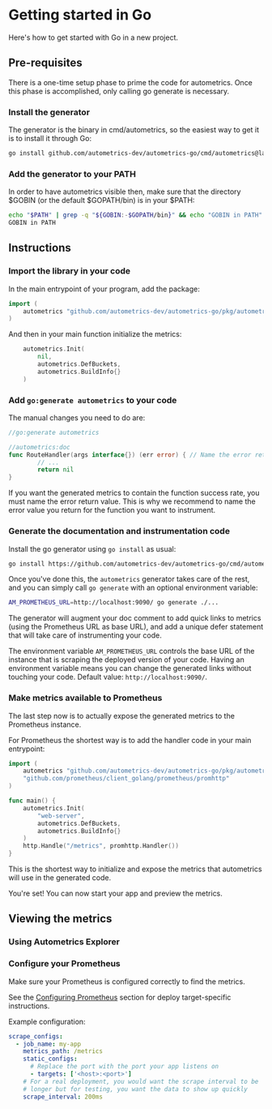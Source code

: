 
# Getting started in Go

Here's how to get started with Go in a new project.

## Pre-requisites

There is a one-time setup phase to prime the code for autometrics. Once this phase is accomplished, only calling go generate is necessary.

### Install the generator

The generator is the binary in cmd/autometrics, so the easiest way to get it is to install it through Go:

```bash
go install github.com/autometrics-dev/autometrics-go/cmd/autometrics@latest
```

### Add the generator to your PATH

In order to have autometrics visible then, make sure that the directory $GOBIN (or the default $GOPATH/bin) is in your $PATH:

```bash
echo "$PATH" | grep -q "${GOBIN:-$GOPATH/bin}" && echo "GOBIN in PATH" || echo "GOBIN not in PATH, please add it"
GOBIN in PATH
```

## Instructions

<Steps>

### Import the library in your code

In the main entrypoint of your program, add the package:

```go filename="main.go"
import (
	autometrics "github.com/autometrics-dev/autometrics-go/pkg/autometrics/prometheus"
)
```

And then in your main function initialize the metrics:

```go filename="main.go"
	autometrics.Init(
		nil,
		autometrics.DefBuckets,
		autometrics.BuildInfo{}
	)
```

### Add `go:generate autometrics` to your code

The manual changes you need to do are:

```go filename="main.go"
//go:generate autometrics

//autometrics:doc
func RouteHandler(args interface{}) (err error) { // Name the error return value; this is an optional but recommended change
        // ...
        return nil
}
```

<Callout>
If you want the generated metrics to contain the function success rate, you must name the error return value. This is why we recommend to name the error value you return for the function you want to instrument.
</Callout>

### Generate the documentation and instrumentation code

Install the go generator using `go install` as usual:

```bash filename="Shell"
go install https://github.com/autometrics-dev/autometrics-go/cmd/autometrics@latest
```

Once you've done this, the `autometrics` generator takes care of the rest, and you can
simply call `go generate` with an optional environment variable:

```bash filename="Shell"
AM_PROMETHEUS_URL=http://localhost:9090/ go generate ./...
```

The generator will augment your doc comment to add quick links to metrics (using the Prometheus URL as base URL), and add a unique defer statement that will take care of instrumenting your code.

The environment variable `AM_PROMETHEUS_URL` controls the base URL of the instance that is scraping the deployed version of your code. Having an environment variable means you can change the generated links without touching your code. Default value: `http://localhost:9090/`.

### Make metrics available to Prometheus

The last step now is to actually expose the generated metrics to the Prometheus instance.

For Prometheus the shortest way is to add the handler code in your main entrypoint:

```go {12} filename="main.go"
import (
	autometrics "github.com/autometrics-dev/autometrics-go/pkg/autometrics/otel"
	"github.com/prometheus/client_golang/prometheus/promhttp"
)

func main() {
	autometrics.Init(
		"web-server",
		autometrics.DefBuckets,
		autometrics.BuildInfo{}
	)
	http.Handle("/metrics", promhttp.Handler())
}
```

This is the shortest way to initialize and expose the metrics that autometrics will use in the generated code.

You're set! You can now start your app and preview the metrics.

</Steps>

## Viewing the metrics

### Using Autometrics Explorer
<PreviewMetricsInExplorerSnippet/>

### Configure your Prometheus

Make sure your Prometheus is configured correctly to find the metrics.

See the [Configuring Prometheus](/deploying-prometheus) section for deploy target-specific instructions. 

Example configuration:

```yaml filename="prometheus.yml"
scrape_configs:
  - job_name: my-app
    metrics_path: /metrics
    static_configs:
      # Replace the port with the port your app listens on
      - targets: ['<host>:<port>']
    # For a real deployment, you would want the scrape interval to be
    # longer but for testing, you want the data to show up quickly
    scrape_interval: 200ms
```
